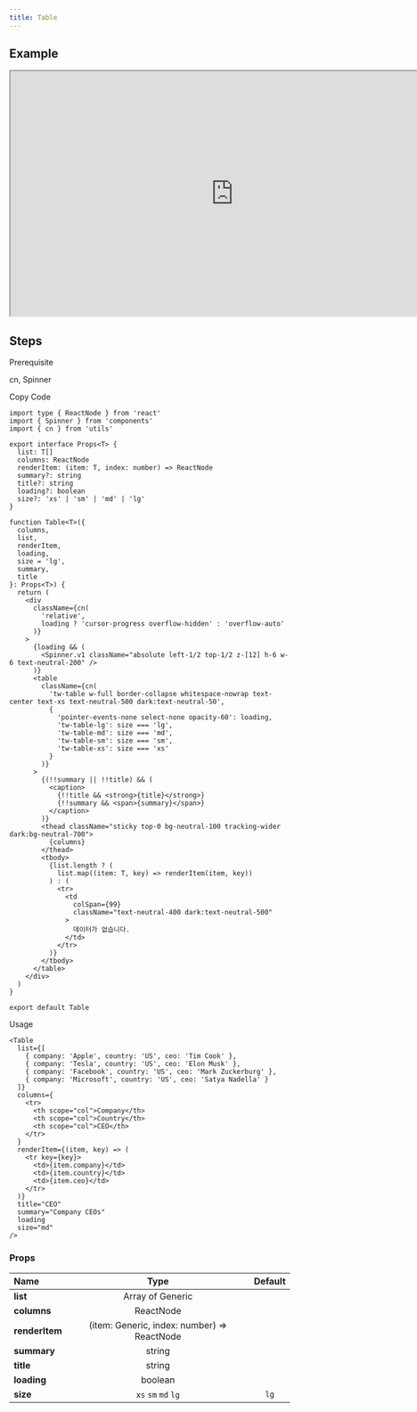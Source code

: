 ```yaml
---
title: Table
---
```


## Example

<iframe
  src="https://workshop.kidow.me/?path=/docs/components-table-v1--docs"
  width="800"
  height="440"
></iframe>

## Steps

<Steps>

<Step>Prerequisite</Step>

cn, Spinner

<Step>Copy Code</Step>

```tsx title="components/Table/index.tsx"
import type { ReactNode } from 'react'
import { Spinner } from 'components'
import { cn } from 'utils'

export interface Props<T> {
  list: T[]
  columns: ReactNode
  renderItem: (item: T, index: number) => ReactNode
  summary?: string
  title?: string
  loading?: boolean
  size?: 'xs' | 'sm' | 'md' | 'lg'
}

function Table<T>({
  columns,
  list,
  renderItem,
  loading,
  size = 'lg',
  summary,
  title
}: Props<T>) {
  return (
    <div
      className={cn(
        'relative',
        loading ? 'cursor-progress overflow-hidden' : 'overflow-auto'
      )}
    >
      {loading && (
        <Spinner.v1 className="absolute left-1/2 top-1/2 z-[12] h-6 w-6 text-neutral-200" />
      )}
      <table
        className={cn(
          'tw-table w-full border-collapse whitespace-nowrap text-center text-xs text-neutral-500 dark:text-neutral-50',
          {
            'pointer-events-none select-none opacity-60': loading,
            'tw-table-lg': size === 'lg',
            'tw-table-md': size === 'md',
            'tw-table-sm': size === 'sm',
            'tw-table-xs': size === 'xs'
          }
        )}
      >
        {(!!summary || !!title) && (
          <caption>
            {!!title && <strong>{title}</strong>}
            {!!summary && <span>{summary}</span>}
          </caption>
        )}
        <thead className="sticky top-0 bg-neutral-100 tracking-wider dark:bg-neutral-700">
          {columns}
        </thead>
        <tbody>
          {list.length ? (
            list.map((item: T, key) => renderItem(item, key))
          ) : (
            <tr>
              <td
                colSpan={99}
                className="text-neutral-400 dark:text-neutral-500"
              >
                데이터가 없습니다.
              </td>
            </tr>
          )}
        </tbody>
      </table>
    </div>
  )
}

export default Table
```

<Step>Usage</Step>

```tsx
<Table
  list={[
    { company: 'Apple', country: 'US', ceo: 'Tim Cook' },
    { company: 'Tesla', country: 'US', ceo: 'Elon Musk' },
    { company: 'Facebook', country: 'US', ceo: 'Mark Zuckerburg' },
    { company: 'Microsoft', country: 'US', ceo: 'Satya Nadella' }
  ]}
  columns={
    <tr>
      <th scope="col">Company</th>
      <th scope="col">Country</th>
      <th scope="col">CEO</th>
    </tr>
  }
  renderItem={(item, key) => (
    <tr key={key}>
      <td>{item.company}</td>
      <td>{item.country}</td>
      <td>{item.ceo}</td>
    </tr>
  )}
  title="CEO"
  summary="Company CEOs"
  loading
  size="md"
/>
```

</Steps>

### Props

| Name                       |                    Type                     | Default |
| :------------------------- | :-----------------------------------------: | :-----: |
| **list**<Required />       |              Array of Generic               |         |
| **columns**<Required />    |                  ReactNode                  |         |
| **renderItem**<Required /> | (item: Generic, index: number) => ReactNode |         |
| **summary**                |                   string                    |         |
| **title**                  |                   string                    |         |
| **loading**                |                   boolean                   |         |
| **size**                   |             `xs` `sm` `md` `lg`             |  `lg`   |
